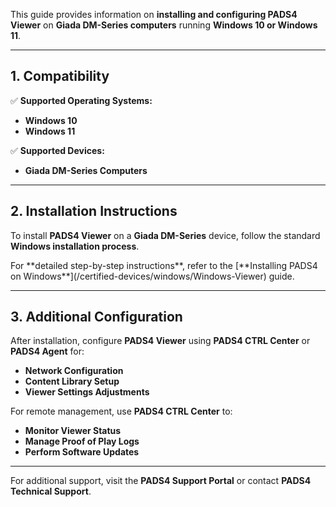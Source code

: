 This guide provides information on **installing and configuring PADS4 Viewer** on **Giada DM-Series computers** running **Windows 10 or Windows 11**.

---

## **1. Compatibility**

✅ **Supported Operating Systems:**

- **Windows 10**
- **Windows 11**

✅ **Supported Devices:**

- **Giada DM-Series Computers**

---

## **2. Installation Instructions**

To install **PADS4 Viewer** on a **Giada DM-Series** device, follow the standard **Windows installation process**.

<Note>
  For **detailed step-by-step instructions**, refer to the [**Installing PADS4 on Windows**](/certified-devices/windows/Windows-Viewer) guide.
</Note>

---

## **3. Additional Configuration**

After installation, configure **PADS4 Viewer** using **PADS4 CTRL Center** or **PADS4 Agent** for:

- **Network Configuration**
- **Content Library Setup**
- **Viewer Settings Adjustments**

For remote management, use **PADS4 CTRL Center** to:

- **Monitor Viewer Status**
- **Manage Proof of Play Logs**
- **Perform Software Updates**

---

For additional support, visit the **PADS4 Support Portal** or contact **PADS4 Technical Support**.